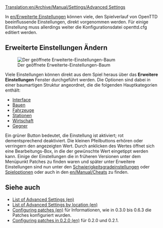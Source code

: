 [[Translation:en/Archive/Manual/Settings/Advanced Settings]]
{{de/Manual/Inhaltsverzeichnis}}

In [[en/Erweiterte Einstellungen]] können viele, den Spielverlauf von OpenTTD beeinflussende Einstellungen, direkt vorgenommen werden. Für einige Einstellung muss allerdings weiter die Konfigurationsdatei openttd.cfg editiert werden. 

==Erweiterte Einstellungen Ändern==
[[File:en/Archive/Manual/Settings/Advanced options full.png|thumb|left|Der geöffnete Erweiterte-Einstellungen-Baum]]

Viele Einstellungen können direkt aus dem Spiel heraus über das '''Erweitere Einstellungen''' Fenster durchgeführt werden. Die Optionen sind dabei in einer baumartigen Struktur angeordnet, die die folgenden Hauptkategorien enthält:

*[[en/Archive/Manual/Settings/Advanced Settings/Interface|Interface]]
*[[en/Archive/Manual/Settings/Advanced Settings/Construction|Bauen]]
*[[en/Archive/Manual/Settings/Advanced Settings/Vehicles|Fahrzeuge]]
*[[en/Archive/Manual/Settings/Advanced Settings/Stations|Stationen]]
*[[en/Archive/Manual/Settings/Advanced Settings/Economy|Wirtschaft]]
*[[en/Archive/Manual/Settings/Advanced Settings/Competitors|Gegner]]


Ein grüner Button bedeutet, die Einstellung ist aktiviert; rot dementsprechend deaktiviert. Die kleinen Pfeilbuttons erhören oder verringern den angezeigten Wert.  Durch anklicken des Wertes öffnet sich eine Bearbeitungs-Box, in die der gewünschte Wert eingetippt werden kann.
Einige der Einstellungen die in früheren Versionen unter dem Menüpunkt Patches zu finden waren und später unter Erweitere Einstellungen sind nun unter den [[en/Archive/Manual/Settings/Difficulty|Schwierigkeitsgradeinstellungen]] oder  [[en/Manual/Game options window|Spieloptionen]] oder auch in den [[en/Manual/Cheats]] zu finden.{{en/-}}

==Siehe auch==
*[[en/Archive/Manual/Settings/Openttd.cfg|List of Advanced Settings (en)]]
*[[en/Archive/Manual/Settings/Openttd.cfg|List of Advanced Settings by location (en)]]
*[[en/Archive/Manual/Settings/Configuring patches|Configuring patches (en)]] für Informationen, wie in 0.3.0 bis 0.6.3 die Patches konfiguriert wurden.
*[[en/Archive/Manual/Settings/Configuring patches in 0.2.0|Configuring patches in 0.2.0 (en)]] für 0.2.0 und 0.2.1.
